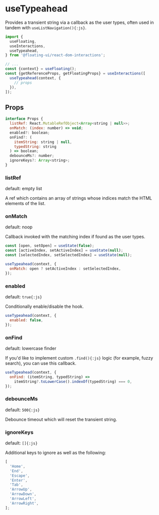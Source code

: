 # useTypeahead

Provides a transient string via a callback as the user types,
often used in tandem with `useListNavigation(){:js}`.

```js /useTypeahead/
import {
  useFloating,
  useInteractions,
  useTypeahead,
} from '@floating-ui/react-dom-interactions';

// ...
const {context} = useFloating();
const {getReferenceProps, getFloatingProps} = useInteractions([
  useTypeahead(context, {
    // props
  }),
]);
```

## Props

```js
interface Props {
  listRef: React.MutableRefObject<Array<string | null>>;
  onMatch: (index: number) => void;
  enabled?: boolean;
  onFind?: (
    itemString: string | null,
    typedString: string
  ) => boolean;
  debounceMs?: number;
  ignoreKeys?: Array<string>;
}
```

### listRef

default: empty list

A ref which contains an array of strings whose indices match the
HTML elements of the list.

### onMatch

default: noop

Callback invoked with the matching index if found as the user
types.

```js
const [open, setOpen] = useState(false);
const [activeIndex, setActiveIndex] = useState(null);
const [selectedIndex, setSelectedIndex] = useState(null);

useTypeahead(context, {
  onMatch: open ? setActiveIndex : setSelectedIndex,
});
```

### enabled

default: `true{:js}`

Conditionally enable/disable the hook.

```js
useTypeahead(context, {
  enabled: false,
});
```

### onFind

default: lowercase finder

If you'd like to implement custom `.find(){:js}` logic (for
example, fuzzy search), you can use this callback.

```js
useTypeahead(context, {
  onFind: (itemString, typedString) =>
    itemString?.toLowerCase().indexOf(typedString) === 0,
});
```

### debounceMs

default: `500{:js}`

Debounce timeout which will reset the transient string.

### ignoreKeys

default: `[]{:js}`

Additional keys to ignore as well as the following:

```js
[
  'Home',
  'End',
  'Escape',
  'Enter',
  'Tab',
  'ArrowUp',
  'ArrowDown',
  'ArrowLeft',
  'ArrowRight',
];
```
